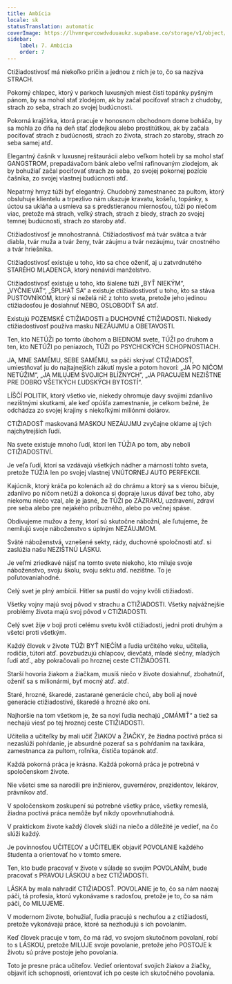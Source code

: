 ```yaml
---
title: Ambícia
locale: sk
statusTranslation: automatic
coverImage: https://lhvmrqwrcowdvduuaukz.supabase.co/storage/v1/object/public/strapi-uploads/small_cover-educacion-fundamental.webp-2d51a7828a2b1309555be27f7e2a61a0.webp
sidebar:
    label: 7. Ambícia
    order: 7
---
```

Ctižiadostivosť má niekoľko príčin a jednou z nich je to, čo sa nazýva STRACH.

Pokorný chlapec, ktorý v parkoch luxusných miest čistí topánky pyšným pánom, by sa mohol stať zlodejom, ak by začal pociťovať strach z chudoby, strach zo seba, strach zo svojej budúcnosti.

Pokorná krajčírka, ktorá pracuje v honosnom obchodnom dome boháča, by sa mohla zo dňa na deň stať zlodejkou alebo prostitútkou, ak by začala pociťovať strach z budúcnosti, strach zo života, strach zo staroby, strach zo seba samej atď.

Elegantný čašník v luxusnej reštaurácii alebo veľkom hoteli by sa mohol stať GANGSTROM, prepadávačom bánk alebo veľmi rafinovaným zlodejom, ak by bohužiaľ začal pociťovať strach zo seba, zo svojej pokornej pozície čašníka, zo svojej vlastnej budúcnosti atď.

Nepatrný hmyz túži byť elegantný. Chudobný zamestnanec za pultom, ktorý obsluhuje klientelu a trpezlivo nám ukazuje kravatu, košeľu, topánky, s úctou sa ukláňa a usmieva sa s predstieranou miernosťou, túži po niečom viac, pretože má strach, veľký strach, strach z biedy, strach zo svojej temnej budúcnosti, strach zo staroby atď.

Ctižiadostivosť je mnohostranná. Ctižiadostivosť má tvár svätca a tvár diabla, tvár muža a tvár ženy, tvár záujmu a tvár nezáujmu, tvár cnostného a tvár hriešnika.

Ctižiadostivosť existuje u toho, kto sa chce oženiť, aj u zatvrdnutého STARÉHO MLADENCA, ktorý nenávidí manželstvo.

Ctižiadostivosť existuje u toho, kto šialene túži „BYŤ NIEKÝM“, „VYČNIEVAŤ“, „ŠPLHAŤ SA“ a existuje ctižiadostivosť u toho, kto sa stáva PUSTOVNÍKOM, ktorý si neželá nič z tohto sveta, pretože jeho jedinou ctižiadosťou je dosiahnuť NEBO, OSLOBODIŤ SA atď.

Existujú POZEMSKÉ CTIŽIADOSTI a DUCHOVNÉ CTIŽIADOSTI. Niekedy ctižiadostivosť používa masku NEZÁUJMU a OBETAVOSTI.

Ten, kto NETÚŽI po tomto úbohom a BIEDNOM svete, TÚŽI po druhom a ten, kto NETÚŽI po peniazoch, TÚŽI po PSYCHICKÝCH SCHOPNOSTIACH.

JA, MNE SAMÉMU, SEBE SAMÉMU, sa páči skrývať CTIŽIADOSŤ, umiestňovať ju do najtajnejších zákutí mysle a potom hovorí: „JA PO NIČOM NETÚŽIM“, „JA MILUJEM SVOJICH BLÍŽNYCH“, „JA PRACUJEM NEZIŠTNE PRE DOBRO VŠETKÝCH ĽUDSKÝCH BYTOSTÍ“.

LÍŠČÍ POLITIK, ktorý všetko vie, niekedy ohromuje davy svojimi zdanlivo nezištnými skutkami, ale keď opúšťa zamestnanie, je celkom bežné, že odchádza zo svojej krajiny s niekoľkými miliónmi dolárov.

CTIŽIADOSŤ maskovaná MASKOU NEZÁUJMU zvyčajne oklame aj tých najchytrejších ľudí.

Na svete existuje mnoho ľudí, ktorí len TÚŽIA po tom, aby neboli CTIŽIADOSTIVÍ.

Je veľa ľudí, ktorí sa vzdávajú všetkých nádher a márností tohto sveta, pretože TÚŽIA len po svojej vlastnej VNÚTORNEJ AUTO PERFEKCII.

Kajúcnik, ktorý kráča po kolenách až do chrámu a ktorý sa s vierou bičuje, zdanlivo po ničom netúži a dokonca si dopraje luxus dávať bez toho, aby niekomu niečo vzal, ale je jasné, že TÚŽI po ZÁZRAKU, uzdravení, zdraví pre seba alebo pre nejakého príbuzného, ​​alebo po večnej spáse.

Obdivujeme mužov a ženy, ktorí sú skutočne nábožní, ale ľutujeme, že nemilujú svoje náboženstvo s úplným NEZÁUJMOM.

Sväté náboženstvá, vznešené sekty, rády, duchovné spoločnosti atď. si zaslúžia našu NEZIŠTNÚ LÁSKU.

Je veľmi zriedkavé nájsť na tomto svete niekoho, kto miluje svoje náboženstvo, svoju školu, svoju sektu atď. nezištne. To je poľutovaniahodné.

Celý svet je plný ambícií. Hitler sa pustil do vojny kvôli ctižiadosti.

Všetky vojny majú svoj pôvod v strachu a CTIŽIADOSTI. Všetky najvážnejšie problémy života majú svoj pôvod v CTIŽIADOSTI.

Celý svet žije v boji proti celému svetu kvôli ctižiadosti, jedni proti druhým a všetci proti všetkým.

Každý človek v živote TÚŽI BYŤ NIEČÍM a ľudia určitého veku, učitelia, rodičia, tútori atď. povzbudzujú chlapcov, dievčatá, mladé slečny, mladých ľudí atď., aby pokračovali po hroznej ceste CTIŽIADOSTI.

Starší hovoria žiakom a žiačkam, musíš niečo v živote dosiahnuť, zbohatnúť, oženiť sa s milionármi, byť mocný atď. atď.

Staré, hrozné, škaredé, zastarané generácie chcú, aby boli aj nové generácie ctižiadostivé, škaredé a hrozné ako oni.

Najhoršie na tom všetkom je, že sa noví ľudia nechajú „OMÁMIŤ“ a tiež sa nechajú viesť po tej hroznej ceste CTIŽIADOSTI.

Učitelia a učiteľky by mali učiť ŽIAKOV a ŽIAČKY, že žiadna poctivá práca si nezaslúži pohŕdanie, je absurdné pozerať sa s pohŕdaním na taxikára, zamestnanca za pultom, roľníka, čističa topánok atď.

Každá pokorná práca je krásna. Každá pokorná práca je potrebná v spoločenskom živote.

Nie všetci sme sa narodili pre inžinierov, guvernérov, prezidentov, lekárov, právnikov atď.

V spoločenskom zoskupení sú potrebné všetky práce, všetky remeslá, žiadna poctivá práca nemôže byť nikdy opovrhnutiahodná.

V praktickom živote každý človek slúži na niečo a dôležité je vedieť, na čo slúži každý.

Je povinnosťou UČITEĽOV a UČITELIEK objaviť POVOLANIE každého študenta a orientovať ho v tomto smere.

Ten, kto bude pracovať v živote v súlade so svojím POVOLANÍM, bude pracovať s PRAVOU LÁSKOU a bez CTIŽIADOSTI.

LÁSKA by mala nahradiť CTIŽIADOSŤ. POVOLANIE je to, čo sa nám naozaj páči, tá profesia, ktorú vykonávame s radosťou, pretože je to, čo sa nám páči, čo MILUJEME.

V modernom živote, bohužiaľ, ľudia pracujú s nechuťou a z ctižiadosti, pretože vykonávajú práce, ktoré sa nezhodujú s ich povolaním.

Keď človek pracuje v tom, čo má rád, vo svojom skutočnom povolaní, robí to s LÁSKOU, pretože MILUJE svoje povolanie, pretože jeho POSTOJE k životu sú práve postoje jeho povolania.

Toto je presne práca učiteľov. Vedieť orientovať svojich žiakov a žiačky, objaviť ich schopnosti, orientovať ich po ceste ich skutočného povolania.

